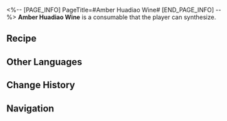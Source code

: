 <%-- [PAGE_INFO]
PageTitle=#Amber Huadiao Wine#
[END_PAGE_INFO] --%>
{{Consumable Infobox
|id          = 401018
|image       = Item Amber Huadiao Wine.png
|type        = Defense Consumables
|rarity      = 2
|effect      = Upon use, immediately causes all allies to lose HP equal to 5% of their Max HP, and increases their Max HP by 24% for the next battle.
|description = Made with high-quality glutinous rice and yeast then combined with water from the Lunarescent Depths, the mixture is then stored over time to produce the unique flavor of amber huadiao Wine. Amber huadiao wine gains value with time. It is common to see ten-years-old, hundred-years-old, and even a thousand-years-old amber huadiao wine out in the market. The older it is, the more fragrant it gets.
|effectType  = 
|effectType2 = 
|effectType3 = 
|recipe      = {{cx|Source missing}}
|source1     = [[Omni-Synthesizer]]
|source2     = 
|source3     = 
}}
{{Description|''"When a daughter is born and wails for the first time, the father will make three jars of amber huadiao wine to be saved for the day she is married as a wedding gift."''<br />''"My amber huadiao wine have been with me for five full centuries, but my daughter is still without a partner."''}}
'''Amber Huadiao Wine''' is a consumable that the player can synthesize.

==Recipe==
{{Recipe
|type                          = Synthesis
|group                         = Consumable
|Human-Height Auspicious Crops = 1
|Extract of Medicinal Herbs    = 2
|sort                          = Human-Height Auspicious Crops;Extract of Medicinal Herbs
}}

==Other Languages==
{{Other Languages
|en   = Amber Huadiao Wine
|zhs  = 琥珀花雕
|zht  = 琥珀花雕
|ja   = 琥珀花雕
|ko   = 호박(琥珀) 화조주
|es   = Licor de ámbar
|fr   = Liqueur ambrée
|ru   = Янтарное вино
|th   = Amber Huadiao Wine
|vi   = Hổ Phách Hoa Điêu
|de   = Bernsteinlikör
|id   = Amber Huadiao Wine
|pt   = Vinho de Âmbar Huadiao
}}

==Change History==
{{Change History|1.5}}

==Navigation==
{{Consumable Navbox}}